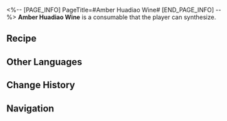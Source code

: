 <%-- [PAGE_INFO]
PageTitle=#Amber Huadiao Wine#
[END_PAGE_INFO] --%>
{{Consumable Infobox
|id          = 401018
|image       = Item Amber Huadiao Wine.png
|type        = Defense Consumables
|rarity      = 2
|effect      = Upon use, immediately causes all allies to lose HP equal to 5% of their Max HP, and increases their Max HP by 24% for the next battle.
|description = Made with high-quality glutinous rice and yeast then combined with water from the Lunarescent Depths, the mixture is then stored over time to produce the unique flavor of amber huadiao Wine. Amber huadiao wine gains value with time. It is common to see ten-years-old, hundred-years-old, and even a thousand-years-old amber huadiao wine out in the market. The older it is, the more fragrant it gets.
|effectType  = 
|effectType2 = 
|effectType3 = 
|recipe      = {{cx|Source missing}}
|source1     = [[Omni-Synthesizer]]
|source2     = 
|source3     = 
}}
{{Description|''"When a daughter is born and wails for the first time, the father will make three jars of amber huadiao wine to be saved for the day she is married as a wedding gift."''<br />''"My amber huadiao wine have been with me for five full centuries, but my daughter is still without a partner."''}}
'''Amber Huadiao Wine''' is a consumable that the player can synthesize.

==Recipe==
{{Recipe
|type                          = Synthesis
|group                         = Consumable
|Human-Height Auspicious Crops = 1
|Extract of Medicinal Herbs    = 2
|sort                          = Human-Height Auspicious Crops;Extract of Medicinal Herbs
}}

==Other Languages==
{{Other Languages
|en   = Amber Huadiao Wine
|zhs  = 琥珀花雕
|zht  = 琥珀花雕
|ja   = 琥珀花雕
|ko   = 호박(琥珀) 화조주
|es   = Licor de ámbar
|fr   = Liqueur ambrée
|ru   = Янтарное вино
|th   = Amber Huadiao Wine
|vi   = Hổ Phách Hoa Điêu
|de   = Bernsteinlikör
|id   = Amber Huadiao Wine
|pt   = Vinho de Âmbar Huadiao
}}

==Change History==
{{Change History|1.5}}

==Navigation==
{{Consumable Navbox}}